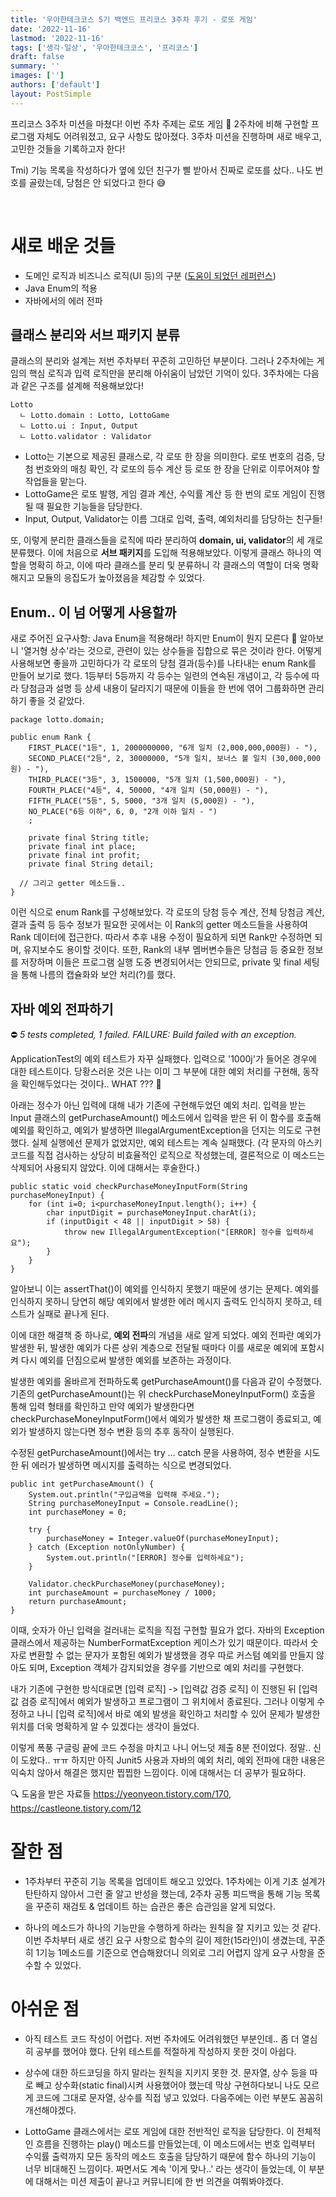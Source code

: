 ```yaml
---
title: '우아한테크코스 5기 백엔드 프리코스 3주차 후기 - 로또 게임'
date: '2022-11-16'
lastmod: '2022-11-16'
tags: ['생각·일상', '우아한테크코스', '프리코스']
draft: false
summary: ''
images: ['']
authors: ['default']
layout: PostSimple
---
```


프리코스 3주차 미션을 마쳤다!
이번 주차 주제는 로또 게임 🎱
2주차에 비해 구현할 프로그램 자체도 어려워졌고,
요구 사항도 많아졌다.
3주차 미션을 진행하며 새로 배우고, 고민한 것들을 기록하고자 한다!

Tmi) 기능 목록을 작성하다가
옆에 있던 친구가 삘 받아서 진짜로 로또를 샀다..
나도 번호를 골랐는데, 당첨은 안 되었다고 한다 😅

<br />

# 새로 배운 것들

- 도메인 로직과 비즈니스 로직(UI 등)의 구분 ([도움이 되었던 레퍼런스](https://velog.io/@eddy_song/domain-logic))
- Java Enum의 적용
- 자바에서의 에러 전파

## 클래스 분리와 서브 패키지 분류

클래스의 분리와 설계는 저번 주차부터 꾸준히 고민하던 부분이다.
그러나 2주차에는 게임의 핵심 로직과 입력 로직만을 분리해
아쉬움이 남았던 기억이 있다.
3주차에는 다음과 같은 구조를 설계해 적용해보았다!

```
Lotto
  ㄴ Lotto.domain : Lotto, LottoGame
  ㄴ Lotto.ui : Input, Output
  ㄴ Lotto.validator : Validator
```

- Lotto는 기본으로 제공된 클래스로, 각 로또 한 장을 의미한다.
  로또 번호의 검증, 당첨 번호와의 매칭 확인, 각 로또의 등수 계산 등
  로또 한 장을 단위로 이루어져야 할 작업들을 맡는다.
- LottoGame은 로또 발행, 게임 결과 계산, 수익률 계산 등
  한 번의 로또 게임이 진행될 때 필요한 기능들을 담당한다.
- Input, Output, Validator는 이름 그대로
  입력, 출력, 예외처리를 담당하는 친구들!

또, 이렇게 분리한 클래스들을 로직에 따라 분리하여
**domain, ui, validator**의 세 개로 분류했다.
이에 처음으로 **서브 패키지**를 도입해 적용해보았다.
이렇게 클래스 하나의 역할을 명확히 하고, 이에 따라 클래스를 분리 및 분류하니
각 클래스의 역할이 더욱 명확해지고 모듈의 응집도가 높아졌음을 체감할 수 있었다.

## Enum.. 이 넘 어떻게 사용할까

새로 주어진 요구사항: Java Enum을 적용해라!
하지만 Enum이 뭔지 모른다 🤔
알아보니 '열거형 상수'라는 것으로, 관련이 있는 상수들을 집합으로 묶은 것이라 한다.
어떻게 사용해보면 좋을까 고민하다가
각 로또의 당첨 결과(등수)를 나타내는 enum Rank를 만들어 보기로 했다.
1등부터 5등까지 각 등수는 일련의 연속된 개념이고,
각 등수에 따라 당첨금과 설명 등 상세 내용이 달라지기 때문에
이들을 한 번에 엮어 그룹화하면 관리하기 좋을 것 같았다.

```
package lotto.domain;

public enum Rank {
    FIRST_PLACE("1등", 1, 2000000000, "6개 일치 (2,000,000,000원) - "),
    SECOND_PLACE("2등", 2, 30000000, "5개 일치, 보너스 볼 일치 (30,000,000원) - "),
    THIRD_PLACE("3등", 3, 1500000, "5개 일치 (1,500,000원) - "),
    FOURTH_PLACE("4등", 4, 50000, "4개 일치 (50,000원) - "),
    FIFTH_PLACE("5등", 5, 5000, "3개 일치 (5,000원) - "),
    NO_PLACE("6등 이하", 6, 0, "2개 이하 일치 - ")
    ;

    private final String title;
    private final int place;
    private final int profit;
    private final String detail;

  // 그리고 getter 메소드들..
}
```

이런 식으로 enum Rank를 구성해보았다.
각 로또의 당첨 등수 계산, 전체 당첨금 계산, 결과 출력 등
등수 정보가 필요한 곳에서는 이 Rank의 getter 메소드들을 사용하여
Rank 데이터에 접근한다.
따라서 추후 내용 수정이 필요하게 되면 Rank만 수정하면 되며,
유지보수도 용이할 것이다.
또한, Rank의 내부 멤버변수들은 당첨금 등 중요한 정보를 저장하며
이들은 프로그램 실행 도중 변경되어서는 안되므로, private 및 final 세팅을 통해
나름의 캡슐화와 보안 처리(?)를 했다.

## 자바 예외 전파하기

⛔️ _5 tests completed, 1 failed. FAILURE: Build failed with an exception._

ApplicationTest의 예외 테스트가 자꾸 실패했다.
입력으로 '1000j'가 들어온 경우에 대한 테스트이다.
당황스러운 것은 나는 이미 그 부분에 대한 예외 처리를 구현해,
동작을 확인해두었다는 것이다.. WHAT ??? 🤯

아래는 정수가 아닌 입력에 대해 내가 기존에 구현해두었던 예외 처리.
입력을 받는 Input 클래스의 getPurchaseAmount() 메소드에서
입력을 받은 뒤 이 함수를 호출해 예외를 확인하고,
예외가 발생하면 IllegalArgumentException을 던지는 의도로 구현했다.
실제 실행에선 문제가 없었지만, 예외 테스트는 계속 실패했다.
(각 문자의 아스키코드를 직접 검사하는 상당히 비효율적인 로직으로 작성했는데,
결론적으로 이 메소드는 삭제되어 사용되지 않았다. 이에 대해서는 후술한다.)

```
public static void checkPurchaseMoneyInputForm(String purchaseMoneyInput) {
    for (int i=0; i<purchaseMoneyInput.length(); i++) {
        char inputDigit = purchaseMoneyInput.charAt(i);
        if (inputDigit < 48 || inputDigit > 58) {
            throw new IllegalArgumentException("[ERROR] 정수를 입력하세요");
        }
    }
}
```

알아보니 이는 assertThat()이 예외를 인식하지 못했기 때문에 생기는 문제다.
예외를 인식하지 못하니 당연히 해당 예외에서 발생한 에러 메시지 출력도
인식하지 못하고, 테스트가 실패로 끝나게 된다.

이에 대한 해결책 중 하나로, **예외 전파**의 개념을 새로 알게 되었다.
예외 전파란 예외가 발생한 뒤, 발생한 예외가 다른 상위 계층으로 전달될 때마다
이를 새로운 예외에 포함시켜 다시 예외를 던짐으로써 발생한 예외를 보존하는 과정이다.

발생한 예외를 올바르게 전파하도록 getPurchaseAmount()를 다음과 같이 수정했다.
기존의 getPurchaseAmount()는 위 checkPurchaseMoneyInputForm() 호출을 통해 입력 형태를 확인하고
만약 예외가 발생한다면 checkPurchaseMoneyInputForm()에서 예외가 발생한 채 프로그램이 종료되고,
예외가 발생하지 않는다면 정수 변환 등의 추후 동작이 실행된다.

수정된 getPurchaseAmount()에서는 try ... catch 문을 사용하여,
정수 변환을 시도한 뒤 에러가 발생하면 메시지를 출력하는 식으로 변경되었다.

```
public int getPurchaseAmount() {
    System.out.println("구입금액을 입력해 주세요.");
    String purchaseMoneyInput = Console.readLine();
    int purchaseMoney = 0;

    try {
        purchaseMoney = Integer.valueOf(purchaseMoneyInput);
    } catch (Exception notOnlyNumber) {
        System.out.println("[ERROR] 정수를 입력하세요");
    }

    Validator.checkPurchaseMoney(purchaseMoney);
    int purchaseAmount = purchaseMoney / 1000;
    return purchaseAmount;
}
```

이때, 숫자가 아닌 입력을 걸러내는 로직을 직접 구현할 필요가 없다.
자바의 Exception 클래스에서 제공하는 NumberFormatException
케이스가 있기 때문이다.
따라서 숫자로 변환할 수 없는 문자가 포함된 예외가 발생했을 경우
따로 커스텀 예외를 만들지 않아도 되며,
Exception 객체가 감지되었을 경우를 기반으로 예외 처리를 구현했다.

내가 기존에 구현한 방식대로면 [입력 로직] -> [입력값 검증 로직] 이 진행된 뒤
[입력값 검증 로직]에서 예외가 발생하고 프로그램이 그 위치에서 종료된다.
그러나 이렇게 수정하고 나니 [입력 로직]에서 바로 예외 발생을 확인하고 처리할 수 있어
문제가 발생한 위치를 더욱 명확하게 알 수 있겠다는 생각이 들었다.

이렇게 폭풍 구글링 끝에 코드 수정을 마치고 나니 어느덧 제출 8분 전이었다.
정말.. 신이 도왔다.. ㅠㅠ
하지만 아직 Junit5 사용과 자바의 예외 처리, 예외 전파에 대한 내용은 익숙치 않아서
해결은 했지만 찝찝한 느낌이다.
이에 대해서는 더 공부가 필요하다.

🔍 도움을 받은 자료들
https://yeonyeon.tistory.com/170, https://castleone.tistory.com/12

# 잘한 점

- 1주차부터 꾸준히 기능 목록을 업데이트 해오고 있었다.
  1주차에는 이게 기초 설계가 탄탄하지 않아서 그런 줄 알고 반성을 했는데,
  2주차 공통 피드백을 통해 기능 목록을 꾸준히 재검토 & 업데이트 하는 습관은
  좋은 습관임을 알게 되었다.

- 하나의 메소드가 하나의 기능만을 수행하게 하라는 원칙을 잘 지키고 있는 것 같다.
  이번 주차부터 새로 생긴 요구 사항으로 함수의 길이 제한(15라인)이 생겼는데,
  꾸준히 1기능 1메소드를 기준으로 연습해왔더니
  의외로 그리 어렵지 않게 요구 사항을 준수할 수 있었다.

# 아쉬운 점

- 아직 테스트 코드 작성이 어렵다.
  저번 주차에도 어려워했던 부분인데..
  좀 더 열심히 공부를 했어야 했다.
  단위 테스트를 적절하게 작성하지 못한 것이 아쉽다.

- 상수에 대한 하드코딩을 하지 말라는 원칙을 지키지 못한 것.
  문자열, 상수 등을 따로 빼고 상수화(static final)시켜 사용했어야 했는데
  막상 구현하다보니 나도 모르게 코드에 그대로 문자열, 상수를 직접 넣고 있었다.
  다음주에는 이런 부분도 꼼꼼히 개선해야겠다.

- LottoGame 클래스에서는 로또 게임에 대한 전반적인 로직을 담당한다.
  이 전체적인 흐름을 진행하는 play() 메소드를 만들었는데,
  이 메소드에서는 번호 입력부터 수익률 출력까지 모든 동작의 메소드 호출을 담당하기 때문에
  함수 하나의 기능이 너무 비대해진 느낌이다.
  짜면서도 계속 '이게 맞나..' 라는 생각이 들었는데, 이 부분에 대해서는
  미션 제출이 끝나고 커뮤니티에 한 번 의견을 여쭤봐야겠다.
